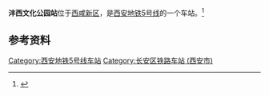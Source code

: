 {{Station Infobox
| name = 沣西文化公园站
| eng_name = FENGXIWENHUAGONGYUAN
| image= 西安地铁5号站沣西文化公园站.jpg
| borough = [[西咸新区|西咸新区]]（[[西安市|西安市]][[长安区_(西安市)|长安区]]）
| address  = 钓鱼台路与天元路十字路口东侧
| coordinates = {{coord|34.27013|108.69666|display=inline,title}}
| line         = [[西安地铁|西安地铁]]{{rint|xi'an|5}}
| Open         = 
}}

'''沣西文化公园站'''位于[[西咸新区|西咸新区]]，是[[西安地铁|西安地铁]][[西安地铁5号线|5号线]]的一个车站。<ref name=Line5-2>{{cite web|url=http://news.hsw.cn/system/2020/0306/1163139.shtml|date=2020-03-06|title=西安地铁5号线二期工程车站及停车场站名公告|access-date=2021-04-10|archive-date=2021-04-10|archive-url=https://web.archive.org/web/20210410113453/http://news.hsw.cn/system/2020/0306/1163139.shtml|dead-url=no}}</ref>

== 参考资料 ==
{{reflist|2}}

{{Transp-stub}}
{{西安地铁5号线}}
[[Category:西安地铁5号线车站|Category:西安地铁5号线车站]]
[[Category:长安区铁路车站_(西安市)|Category:长安区铁路车站 (西安市)]]